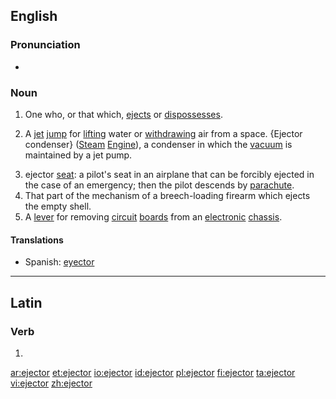 ==English==

===Pronunciation===
* {{IPA|/ɪˈd͡ʒɛktɚ/|/iːˈd͡ʒɛktɚ/}}
{{attention|en|check the second pronunciation, label it as restricted to particular varieties of English as needed}}

===Noun===
{{en-noun}}

# One who, or that which, [[eject]]s or [[dispossess]]es.
# {{context|mechanics|lang=en}} A [[jet]] [[jump]] for [[lift]]ing water or [[withdraw]]ing air from a space. {Ejector condenser} ([[steam|Steam]] [[engine|Engine]]), a condenser in which the [[vacuum]] is maintained by a jet pump.
# ejector [[seat]]: a pilot's seat in an airplane that can be forcibly ejected in the case of an emergency; then the pilot descends by [[parachute]].
# That part of the mechanism of a breech-loading firearm which ejects the empty shell.
# A [[lever]] for removing [[circuit]] [[board]]s from an [[electronic]] [[chassis]].

====Translations====
{{trans-top|ejector}}
* Spanish: [[eyector]] {{g|m}}
{{trans-mid}}
{{trans-bottom}}

----

==Latin==

===Verb===
{{la-verb-form|ējector}}

# {{conjugation of|ējectō||1|s|pres|pass|ind|lang=la}}

[[ar:ejector]]
[[et:ejector]]
[[io:ejector]]
[[id:ejector]]
[[pl:ejector]]
[[fi:ejector]]
[[ta:ejector]]
[[vi:ejector]]
[[zh:ejector]]